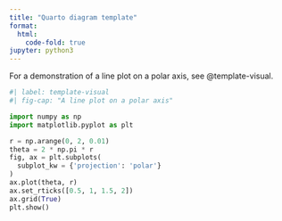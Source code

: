 ```yaml
---
title: "Quarto diagram template"
format:
  html:
    code-fold: true
jupyter: python3
---
```


For a demonstration of a line plot on a polar axis, see @template-visual.

```python
#| label: template-visual
#| fig-cap: "A line plot on a polar axis"

import numpy as np
import matplotlib.pyplot as plt

r = np.arange(0, 2, 0.01)
theta = 2 * np.pi * r
fig, ax = plt.subplots(
  subplot_kw = {'projection': 'polar'} 
)
ax.plot(theta, r)
ax.set_rticks([0.5, 1, 1.5, 2])
ax.grid(True)
plt.show()
```
